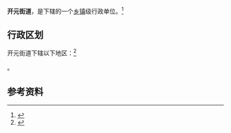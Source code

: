 {{中国乡级行政区|14/10/82/004/000}}

'''开元街道'''，是{{PRC admin/fullname|14/10/82/004/000|3}}下辖的一个[[乡镇|乡镇]]级行政单位。<ref>{{PRC admin/ref sgc|{{PRC admin/parent|14/10/82/004/000}}}}</ref>

== 行政区划 ==

开元街道下辖以下地区：<ref>{{PRC admin/ref sgc|14/10/82/004/000}}</ref>

{{PRC admin/children|14/10/82/004/000}}。

== 参考资料 ==

{{reflist}}

{{行政区划小作品}}
{{PRC admin/navcat|14/10/82/004/000}}
